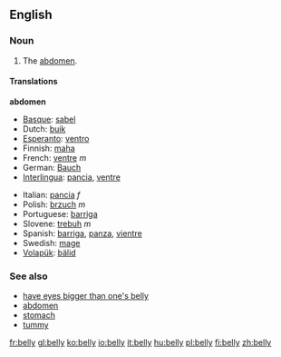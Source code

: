 ==English==

===Noun===
{{en-noun|belly|bellies}}

#The [[abdomen]].

====Translations====

'''abdomen'''
{{top}}
*[[Basque]]: [[sabel]]
*Dutch: [[buik]]
*[[Esperanto]]: [[ventro]]
*Finnish: [[maha#Finnish|maha]]
*French: [[ventre]] ''m''
*German: [[Bauch]]  {{m}}
*[[Interlingua]]: [[pancia]], [[ventre]] 
{{mid}}
*Italian: [[pancia]] ''f''
*Polish: [[brzuch]] ''m''
*Portuguese: [[barriga]]
*Slovene: [[trebuh]] ''m''
*Spanish: [[barriga]], [[panza]], [[vientre]] 
*Swedish: [[mage#Swedish|mage]]
*[[Volapük]]: [[bälid]]
{{bottom}}

===See also===
*[[have eyes bigger than one's belly]]
*[[abdomen]]
*[[stomach]]
*[[tummy]]

[[fr:belly]]
[[gl:belly]]
[[ko:belly]]
[[io:belly]]
[[it:belly]]
[[hu:belly]]
[[pl:belly]]
[[fi:belly]]
[[zh:belly]]